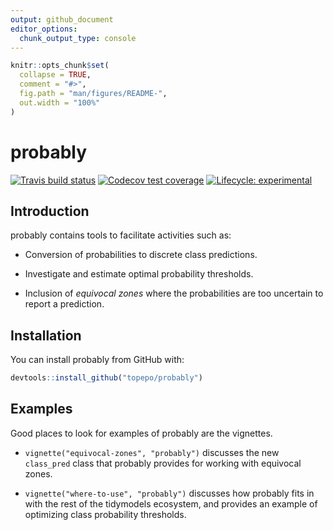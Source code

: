 ```yaml
---
output: github_document
editor_options: 
  chunk_output_type: console
---
```


<!-- README.md is generated from README.Rmd. Please edit that file -->

```r
knitr::opts_chunk$set(
  collapse = TRUE,
  comment = "#>",
  fig.path = "man/figures/README-",
  out.width = "100%"
)
```

# probably

[![Travis build status](https://travis-ci.org/topepo/probably.svg?branch=master)](https://travis-ci.org/topepo/probably)
[![Codecov test coverage](https://codecov.io/gh/topepo/probably/branch/master/graph/badge.svg)](https://codecov.io/gh/topepo/probably?branch=master)
[![Lifecycle: experimental](https://img.shields.io/badge/lifecycle-experimental-orange.svg)](https://www.tidyverse.org/lifecycle/#experimental)

## Introduction

probably contains tools to facilitate activities such as:

* Conversion of probabilities to discrete class predictions.

* Investigate and estimate optimal probability thresholds.

* Inclusion of _equivocal zones_ where the probabilities are too uncertain to report a prediction.

## Installation

You can install probably from GitHub with:

```r
devtools::install_github("topepo/probably")
```

## Examples

Good places to look for examples of probably are the vignettes.

* `vignette("equivocal-zones", "probably")` discusses the new `class_pred` class that probably provides for working with equivocal zones.

* `vignette("where-to-use", "probably")` discusses how probably fits in with the rest of the tidymodels ecosystem, and provides an example of optimizing class probability thresholds.
